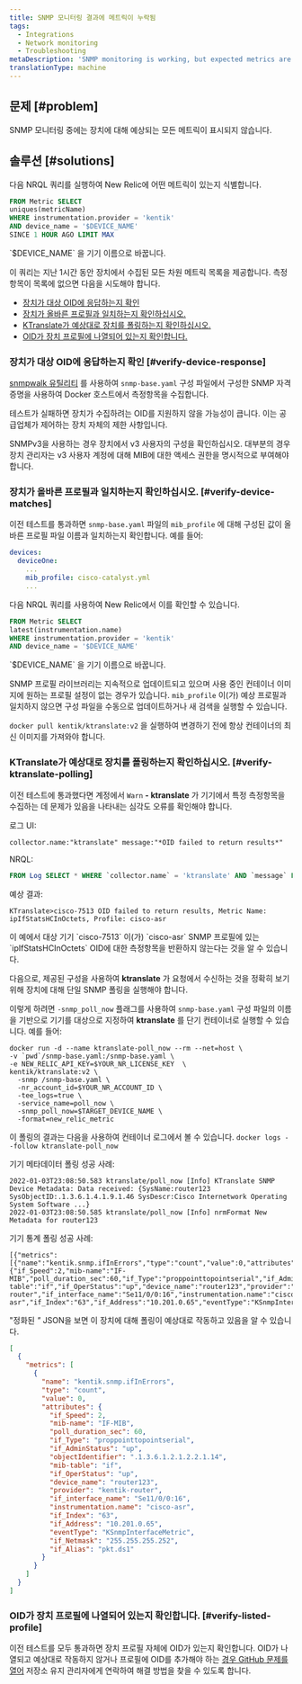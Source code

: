 ```yaml
---
title: SNMP 모니터링 결과에 메트릭이 누락됨
tags:
  - Integrations
  - Network monitoring
  - Troubleshooting
metaDescription: 'SNMP monitoring is working, but expected metrics are missing.'
translationType: machine
---
```


## 문제 [#problem]

SNMP 모니터링 중에는 장치에 대해 예상되는 모든 메트릭이 표시되지 않습니다.

## 솔루션 [#solutions]

다음 NRQL 쿼리를 실행하여 New Relic에 어떤 메트릭이 있는지 식별합니다.

```sql
FROM Metric SELECT 
uniques(metricName) 
WHERE instrumentation.provider = 'kentik' 
AND device_name = '$DEVICE_NAME'
SINCE 1 HOUR AGO LIMIT MAX
```

<Callout variant="important">
  `$DEVICE_NAME` 을 기기 이름으로 바꿉니다.
</Callout>

이 쿼리는 지난 1시간 동안 장치에서 수집된 모든 차원 메트릭 목록을 제공합니다. 측정항목이 목록에 없으면 다음을 시도해야 합니다.

* [장치가 대상 OID에 응답하는지 확인](#verify-device-response)
* [장치가 올바른 프로필과 일치하는지 확인하십시오.](#verify-device-matches)
* [KTranslate가 예상대로 장치를 폴링하는지 확인하십시오.](#verify-ktranslate-polling)
* [OID가 장치 프로필에 나열되어 있는지 확인합니다.](#verify-listed-profile)

### 장치가 대상 OID에 응답하는지 확인 [#verify-device-response]

[snmpwalk 유틸리티](/docs/network-performance-monitoring/troubleshooting/snmp-walk) 를 사용하여 `snmp-base.yaml` 구성 파일에서 구성한 SNMP 자격 증명을 사용하여 Docker 호스트에서 측정항목을 수집합니다.

테스트가 실패하면 장치가 수집하려는 OID를 지원하지 않을 가능성이 큽니다. 이는 공급업체가 제어하는 장치 자체의 제한 사항입니다.

<Callout variant="tip">
  SNMPv3을 사용하는 경우 장치에서 v3 사용자의 구성을 확인하십시오. 대부분의 경우 장치 관리자는 v3 사용자 계정에 대해 MIB에 대한 액세스 권한을 명시적으로 부여해야 합니다.
</Callout>

### 장치가 올바른 프로필과 일치하는지 확인하십시오. [#verify-device-matches]

이전 테스트를 통과하면 `snmp-base.yaml` 파일의 `mib_profile` 에 대해 구성된 값이 올바른 프로필 파일 이름과 일치하는지 확인합니다. 예를 들어:

```yaml
devices:
  deviceOne:
    ...
    mib_profile: cisco-catalyst.yml
    ...
```

다음 NRQL 쿼리를 사용하여 New Relic에서 이를 확인할 수 있습니다.

```sql
FROM Metric SELECT 
latest(instrumentation.name) 
WHERE instrumentation.provider = 'kentik' 
AND device_name = '$DEVICE_NAME'
```

<Callout variant="important">
  `$DEVICE_NAME` 을 기기 이름으로 바꿉니다.
</Callout>

SNMP 프로필 라이브러리는 지속적으로 업데이트되고 있으며 사용 중인 컨테이너 이미지에 원하는 프로필 설정이 없는 경우가 있습니다. `mib_profile` 이(가) 예상 프로필과 일치하지 않으면 구성 파일을 수동으로 업데이트하거나 새 검색을 실행할 수 있습니다.

`docker pull kentik/ktranslate:v2` 을 실행하여 변경하기 전에 항상 컨테이너의 최신 이미지를 가져와야 합니다.

### KTranslate가 예상대로 장치를 폴링하는지 확인하십시오. [#verify-ktranslate-polling]

이전 테스트에 통과했다면 계정에서 `Warn` **- ktranslate** 가 기기에서 특정 측정항목을 수집하는 데 문제가 있음을 나타내는 심각도 오류를 확인해야 합니다.

로그 UI:

```shell
collector.name:"ktranslate" message:"*OID failed to return results*"
```

NRQL:

```sql
FROM Log SELECT * WHERE `collector.name` = 'ktranslate' AND `message` LIKE '%OID failed to return results%'
```

예상 결과:

```
KTranslate>cisco-7513 OID failed to return results, Metric Name: ipIfStatsHCInOctets, Profile: cisco-asr
```

<Callout variant="tip">
  이 예에서 대상 기기 `cisco-7513` 이(가) `cisco-asr` SNMP 프로필에 있는 `ipIfStatsHCInOctets` OID에 대한 측정항목을 반환하지 않는다는 것을 알 수 있습니다.
</Callout>

다음으로, 제공된 구성을 사용하여 **ktranslate** 가 요청에서 수신하는 것을 정확히 보기 위해 장치에 대해 단일 SNMP 폴링을 실행해야 합니다.

이렇게 하려면 `-snmp_poll_now` 플래그를 사용하여 `snmp-base.yaml` 구성 파일의 이름을 기반으로 기기를 대상으로 지정하여 **ktranslate** 를 단기 컨테이너로 실행할 수 있습니다. 예를 들어:

```shell
docker run -d --name ktranslate-poll_now --rm --net=host \
-v `pwd`/snmp-base.yaml:/snmp-base.yaml \
-e NEW_RELIC_API_KEY=$YOUR_NR_LICENSE_KEY  \
kentik/ktranslate:v2 \
  -snmp /snmp-base.yaml \
  -nr_account_id=$YOUR_NR_ACCOUNT_ID \
  -tee_logs=true \
  -service_name=poll_now \
  -snmp_poll_now=$TARGET_DEVICE_NAME \
  -format=new_relic_metric
```

이 폴링의 결과는 다음을 사용하여 컨테이너 로그에서 볼 수 있습니다. `docker logs --follow ktranslate-poll_now`

기기 메타데이터 폴링 성공 사례:

```
2022-01-03T23:08:50.583 ktranslate/poll_now [Info] KTranslate SNMP Device Metadata: Data received: {SysName:router123 SysObjectID:.1.3.6.1.4.1.9.1.46 SysDescr:Cisco Internetwork Operating System Software ...}
2022-01-03T23:08:50.585 ktranslate/poll_now [Info] nrmFormat New Metadata for router123
```

기기 통계 폴링 성공 사례:

```
[{"metrics":[{"name":"kentik.snmp.ifInErrors","type":"count","value":0,"attributes":{"if_Speed":2,"mib-name":"IF-MIB","poll_duration_sec":60,"if_Type":"proppointtopointserial","if_AdminStatus":"up","objectIdentifier":".1.3.6.1.2.1.2.2.1.14","mib-table":"if","if_OperStatus":"up","device_name":"router123","provider":"kentik-router","if_interface_name":"Se11/0/0:16","instrumentation.name":"cisco-asr","if_Index":"63","if_Address":"10.201.0.65","eventType":"KSnmpInterfaceMetric","if_Netmask":"255.255.255.252","if_Alias":"pkt.ds1"}}]...}]
```

"정화된 _"_ JSON을 보면 이 장치에 대해 폴링이 예상대로 작동하고 있음을 알 수 있습니다.

```json
[
  {
    "metrics": [
      {
        "name": "kentik.snmp.ifInErrors",
        "type": "count",
        "value": 0,
        "attributes": {
          "if_Speed": 2,
          "mib-name": "IF-MIB",
          "poll_duration_sec": 60,
          "if_Type": "proppointtopointserial",
          "if_AdminStatus": "up",
          "objectIdentifier": ".1.3.6.1.2.1.2.2.1.14",
          "mib-table": "if",
          "if_OperStatus": "up",
          "device_name": "router123",
          "provider": "kentik-router",
          "if_interface_name": "Se11/0/0:16",
          "instrumentation.name": "cisco-asr",
          "if_Index": "63",
          "if_Address": "10.201.0.65",
          "eventType": "KSnmpInterfaceMetric",
          "if_Netmask": "255.255.255.252",
          "if_Alias": "pkt.ds1"
        }
      }
    ]
  }
]
```

### OID가 장치 프로필에 나열되어 있는지 확인합니다. [#verify-listed-profile]

이전 테스트를 모두 통과하면 장치 프로필 자체에 OID가 있는지 확인합니다. OID가 나열되고 예상대로 작동하지 않거나 프로필에 OID를 추가해야 하는 [경우 GitHub 문제를 열어](https://github.com/kentik/snmp-profiles/issues/new/choose) 저장소 유지 관리자에게 연락하여 해결 방법을 찾을 수 있도록 합니다.
